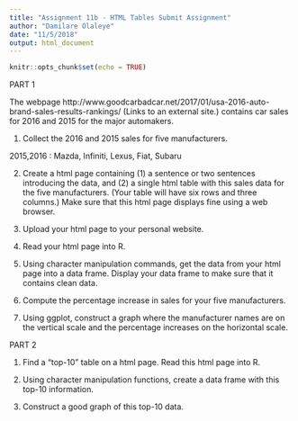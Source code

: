 ```yaml
---
title: "Assignment 11b - HTML Tables Submit Assignment"
author: "Damilare Olaleye"
date: "11/5/2018"
output: html_document
---
```


```r
knitr::opts_chunk$set(echo = TRUE)
```

PART 1

The webpage http://www.goodcarbadcar.net/2017/01/usa-2016-auto-brand-sales-results-rankings/ (Links to an external site.) contains car sales for 2016 and 2015 for the major automakers.

1.  Collect the 2016 and 2015 sales for five manufacturers.

2015,2016 : Mazda, Infiniti, Lexus, Fiat, Subaru

2.  Create a html page containing (1) a sentence or two sentences introducing the data, and (2) a single html table with this sales data for the five manufacturers.  (Your table will have six rows and three columns.)  Make sure that this html page displays fine using a web browser.



3.  Upload your html page to your personal website.

4.  Read your html page into R.  

5.  Using character manipulation commands, get the data from your html page into a data frame.  Display your data frame to make sure that it contains clean data.

6.  Compute the percentage increase in sales for your five manufacturers.

7.  Using ggplot, construct a graph where the manufacturer names are on the vertical scale and the percentage increases on the horizontal scale.

PART 2

1.  Find a “top-10” table on a html page.  Read this html page into R.

2.  Using character manipulation functions, create a data frame with this top-10 information.

3.  Construct a good graph of this top-10 data.